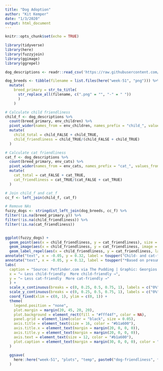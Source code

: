 ```yaml
---
title: "Dog Adoption"
author: "Kit Kemper"
date: "1/3/2020"
output: html_document
---
```


```r
knitr::opts_chunk$set(echo = TRUE)
```

```r

library(tidyverse)
library(here)
library(fuzzyjoin)
library(ggimage)
library(ggrepel)
```

```r
dog_descriptions <- readr::read_csv('https://raw.githubusercontent.com/rfordatascience/tidytuesday/master/data/2019/2019-12-17/dog_descriptions.csv')
```

```r
dog_breeds <- tibble(filename = list.files(here("week-51", "png"))) %>%
  mutate(
    breed_primary = str_to_title(
      str_replace_all(filename, c(".png" = "", "-" = " "))
      )
    )
```

```r

# Calculate child friendliness
child_f <- dog_descriptions %>%
  count(breed_primary, env_children) %>%
  pivot_wider(names_from = env_children, names_prefix = "child_", values_from = n) %>%
  mutate(
    child_total = child_FALSE + child_TRUE,
    child_friendliness = child_TRUE/(child_FALSE + child_TRUE)
  )

# Calculate cat friendliness
cat_f <- dog_descriptions %>%
  count(breed_primary, env_cats) %>%
  pivot_wider(names_from = env_cats, names_prefix = "cat_", values_from = n) %>%
  mutate(
    cat_total = cat_FALSE + cat_TRUE,
    cat_friendliness = cat_TRUE/(cat_FALSE + cat_TRUE)
  )

# Join child_f and cat_f
cc_f <- left_join(child_f, cat_f)

# Remove NAs
fuzzy_dogs <- stringdist_left_join(dog_breeds, cc_f) %>%
filter(!is.na(breed_primary.y)) %>%
filter(!is.na(child_friendliness)) %>%
filter(!is.na(cat_friendliness))
  
```

```r

ggplot(fuzzy_dogs) +
  geom_point(aes(x = child_friendliness, y = cat_friendliness), size = 10, color = "#fff44f") +
  geom_image(aes(x = child_friendliness, y = cat_friendliness, image = paste0(here("week-51", "png"), "/", filename)), size = 0.05) +
  geom_label_repel(aes(x = child_friendliness, y = cat_friendliness, label = breed_primary.y), force = 6, point.padding = 3, box.padding = 1.2, segment.color = "black", segment.size = 0.2, fill = "black", color = "#fff44f", family = "IBM Plex Sans Bold", size = 4) +
annotate("text", x = -0.05, y = 0.32, label = toupper("Child- and cat-friendliness\nof 30 dog breeds, as\nassessed* on Petfinder.com\nfor adoptable dogs\nsince 2003"), hjust = 0, vjust = 1, lineheight = 0.9, size = 8, family = "IBM Plex Sans Bold") +
annotate("text", x = -0.05, y = 0.12, label = toupper("*Based on presumed primary breed,\nas percentage of friendly to total number\nassessed for every breed"), hjust = 0, vjust = 1, lineheight = 0.9, size = 5, family = "IBM Plex Sans Bold") +
labs(
  caption = "Source: Petfinder.com via The Pudding | Graphic: Georgios Karamanis\nIcons made by Freepik from www.flaticon.com",
  x = "← Less child-friendly  More child-friendly →",
  y = "← Less cat-friendly  More cat-friendly →"
  ) +
  scale_x_continuous(breaks = c(0, 0.25, 0.5, 0.75, 1), labels = c("0%", "", "50%", "", "100%")) +
  scale_y_continuous(breaks = c(0, 0.25, 0.5, 0.75, 1), labels = c("0%", "", "50%", "", "100%")) +
  coord_fixed(xlim = c(0, 1), ylim = c(0, 1)) +
  theme(
    legend.position = "none",
    plot.margin = margin(20, 45, 20, 20),
    plot.background = element_rect(fill = "#fff44f", color = NA),
    panel.grid = element_line(color = "black", size = 0.05),
    axis.title = element_text(size = 16, color = "#b1a600"),
    axis.title.x = element_text(margin = margin(20, 0, 0, 0)),
    axis.title.y = element_text(margin = margin(20, 0, 0, 0)),
    axis.text = element_text(size = 12, color = "#b1a600"),
    plot.caption = element_text(margin = margin(30, 0, 0, 0), color = "#b1a600")
  )
  
  ggsave(
    here::here("week-51", "plots", "temp", paste0("dog-friendliness", format(Sys.time(), "%Y%m%d_%H%M%S"), ".png")), dpi = 320, height = 12, width = 12
  )


```

